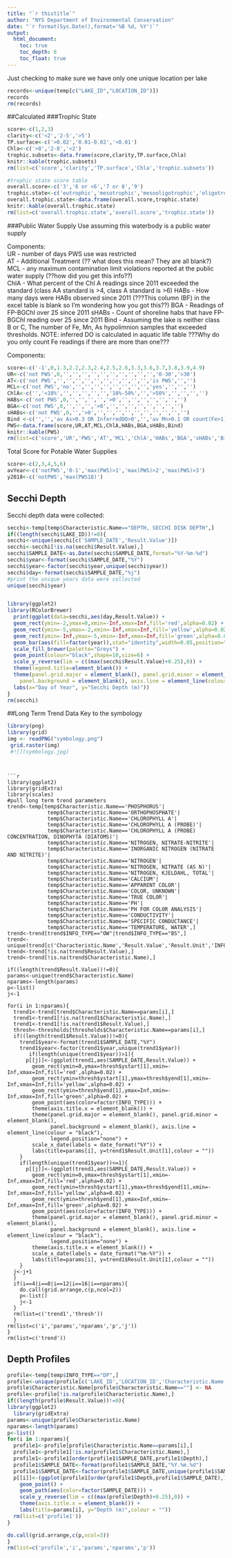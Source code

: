 ```yaml
---
title: "`r thistitle`"
author: "NYS Department of Environmental Conservation"
date: "`r format(Sys.Date(),format='%B %d, %Y')`"
output:  
  html_document:
    toc: true
    toc_depth: 6
    toc_float: true
---
```


Just checking to make sure we have only one unique location per lake
```r
records<-unique(temp[c("LAKE_ID","LOCATION_ID")])
records
rm(records)
```


##Calculated 
###Trophic State
```r
score<-c(1,2,3)  
clarity<-c('<2','2-5','>5')
TP.surface<-c('>0.02','0.01-0.02','<0.01')
Chla<-c('>8','2-8','<2') 
trophic.subsets<-data.frame(score,clarity,TP.surface,Chla)
knitr::kable(trophic.subsets) 
rm(list=c('score','clarity','TP.surface','Chla','trophic.subsets'))

#trophic state score table
overall.score<-c('3','6 or <6','7 or 8','9')
trophic.state<-c('eutrophic','mesotrophic','mesooligotrophic','oligotrophic')
overall.trophic.state<-data.frame(overall.score,trophic.state)
knitr::kable(overall.trophic.state) 
rm(list=c('overall.trophic.state','overall.score','trophic.state'))
```				
###Public Water Supply Use
assuming this waterbody is a public water supply  

Components:  
UR - number of days PWS use was restricted  
AT - Additional Treatment (?? what does this mean? They are all blank?)  
MCL - any maximum contamination limit violations reported at the public water supply (??how did you get this info??)  
ChlA - What percent of the Chl A readings since 2011 exceeded the standard (class AA standard is >4, class A standard is >6)
HABs - How many days were HABs observed since 2011 (???This column (BF) in the excel table is blank so I'm wondering how you got this??)
BGA - Readings of FP-BGChl over 25 since 2011
sHABs - Count of shoreline habs that have FP-BGChl reading over 25 since 2011
Bind - Assuming the lake is neither class B or C, The number of Fe, Mn, As hypolimnion samples that exceeded thresholds. NOTE: inferred DO is calculated in aquatic life table ???Why do you only count Fe readings if there are more than one???  
  
Components:
```r
score<-c('-1',0,1.3,2.2,2.3,2.4,2.5,2.6,3.3,3.6,3.7,3.8,3.9,4.9)
UR<-c('not PWS',0,'','','','','','','','','','','0-30','>30')
AT<-c('not PWS','','','','','','','','','','','is PWS','','')
MCL<-c('not PWS','no','','','','','','','','','yes','','','')
ChlA<-c('','<10%','','','','','','10%-50%','','>50%','','','','')
HABs<-c('not PWS',0,'','','','','>0','','','','','','','')
BGA<-c('not PWS',0,'','','','>0','','','','','','','','')
sHABs<-c('not PWS',0,'','>0','','','','','','','','','','')
Bind <-c('','','av As>0.3 OR InferredDO>0','','av Mn>0.1 OR count(Fe>1)>1','','','','count(Fe>10)>1','','','','','')
PWS<-data.frame(score,UR,AT,MCL,ChlA,HABs,BGA,sHABs,Bind)
knitr::kable(PWS)
rm(list=c('score','UR','PWS','AT','MCL','ChlA','HABs','BGA','sHABs','Bind'))


```	
Total Score for Potable Water Supplies  
```r
score<-c(2,3,4,5,6)
avYear<-c('notPWS','0-1','max(PWS)>1','max(PWS)>2','max(PWS)>3')
y2018<-c('notPWS','max(PWS18)')
```	

## Secchi Depth
Secchi depth data were collected:

```r
secchi<-temp[temp$Characteristic.Name=="DEPTH, SECCHI DISK DEPTH",]
if((length(secchi$LAKE_ID))!=0){
secchi<-unique(secchi[c('SAMPLE_DATE','Result.Value')])
secchi<-secchi[!is.na(secchi$Result.Value),]
secchi$SAMPLE_DATE<-as.Date(secchi$SAMPLE_DATE,format="%Y-%m-%d")
secchi$year<-format(secchi$SAMPLE_DATE,"%Y")
secchi$year<-factor(secchi$year,unique(secchi$year))
secchi$day<-format(secchi$SAMPLE_DATE,"%j")
#print the unique years data were collected
unique(secchi$year)


library(ggplot2)
library(RColorBrewer)
  print(ggplot(data=secchi,aes(day,Result.Value)) +
  geom_rect(ymin=-2,ymax=0,xmin=-Inf,xmax=Inf,fill='red',alpha=0.02) +
  geom_rect(ymin=-5,ymax=-2,xmin=-Inf,xmax=Inf,fill='yellow',alpha=0.02) +
  geom_rect(ymin=-Inf,ymax=-5,xmin=-Inf,xmax=Inf,fill='green',alpha=0.02) +
  geom_bar(aes(fill=factor(year)),stat="identity",width=0.05,position="dodge") +
  scale_fill_brewer(palette="Greys") +
  geom_point(colour="black",shape=10,size=6) +
  scale_y_reverse(lim = c((max(secchi$Result.Value)+0.25),0)) +
  theme(legend.title=element_blank()) +
  theme(panel.grid.major = element_blank(), panel.grid.minor = element_blank(),
    panel.background = element_blank(), axis.line = element_line(colour = "black")) +
  labs(x="Day of Year", y="Secchi Depth (m)")) 
}
rm(secchi)

```

##Long Term Trend Data
Key to the symbology  
```r
library(png)
library(grid)
img <- readPNG("symbology.png")
 grid.raster(img)
 #![](symbology.jpg)
```

```


```r
library(ggplot2)
library(gridExtra)
library(scales)
#pull long term trend parameters
trend<-temp[temp$Characteristic.Name=='PHOSPHORUS'|
             temp$Characteristic.Name=='ORTHOPHOSPHATE'|
             temp$Characteristic.Name=='CHLOROPHYLL A'|
             temp$Characteristic.Name=='CHLOROPHYLL A (PROBE)'|
             temp$Characteristic.Name=='CHLOROPHYLL A (PROBE) CONCENTRATION, DINOPHYTA (DIATOMS)'|
             temp$Characteristic.Name=='NITROGEN, NITRATE-NITRITE'|
             temp$Characteristic.Name=='INORGANIC NITROGEN (NITRATE AND NITRITE)'|
             temp$Characteristic.Name=='NITROGEN'|
             temp$Characteristic.Name=='NITROGEN, NITRATE (AS N)'|
             temp$Characteristic.Name=='NITROGEN, KJELDAHL, TOTAL'|
             temp$Characteristic.Name=='CALCIUM'|
             temp$Characteristic.Name=='APPARENT COLOR'|
             temp$Characteristic.Name=='COLOR, UNKNOWN'|
             temp$Characteristic.Name=='TRUE COLOR'|
             temp$Characteristic.Name=='PH'|
             temp$Characteristic.Name=='PH FOR COLOR ANALYSIS'|
             temp$Characteristic.Name=='CONDUCTIVITY'|
             temp$Characteristic.Name=='SPECIFIC CONDUCTANCE'|
             temp$Characteristic.Name=='TEMPERATURE, WATER',]
trend<-trend[trend$INFO_TYPE=="OW"|trend$INFO_TYPE=="BS",]
trend<-unique(trend[c('Characteristic.Name','Result.Value','Result.Unit','INFO_TYPE','SAMPLE_NAME','DATA_PROVIDER','SAMPLE_DATE','START_DEPTH','END_DEPTH')])
trend<-trend[!is.na(trend$Result.Value),]
trend<-trend[!is.na(trend$Characteristic.Name),]

if((length(trend$Result.Value))!=0){
params<-unique(trend$Characteristic.Name)
nparams<-length(params)
p<-list()
j<-1

for(i in 1:nparams){
  trend1<-trend[trend$Characteristic.Name==params[i],]
  trend1<-trend1[!is.na(trend1$Characteristic.Name),]
  trend1<-trend1[!is.na(trend1$Result.Value),]
  thresh<-thresholds[thresholds$Characteristic.Name==params[i],]
  if((length(trend1$Result.Value))!=0){
    trend1$year<-format(trend1$SAMPLE_DATE,"%Y")
    trend1$year<-factor(trend1$year,unique(trend1$year))
       if(length(unique(trend1$year))>1){
      p[[j]]<-(ggplot(trend1,aes(SAMPLE_DATE,Result.Value)) +
        geom_rect(ymin=0,ymax=thresh$ystart[1],xmin=-Inf,xmax=Inf,fill='red',alpha=0.02) +
        geom_rect(ymin=thresh$ystart[1],ymax=thresh$yend[1],xmin=-Inf,xmax=Inf,fill='yellow',alpha=0.02) +
        geom_rect(ymin=thresh$yend[1],ymax=Inf,xmin=-Inf,xmax=Inf,fill='green',alpha=0.02) +
        geom_point(aes(color=factor(INFO_TYPE))) +
        theme(axis.title.x = element_blank()) +
        theme(panel.grid.major = element_blank(), panel.grid.minor = element_blank(),
              panel.background = element_blank(), axis.line = element_line(colour = "black"),
              legend.position="none") +
        scale_x_date(labels = date_format("%Y")) +
        labs(title=params[i], y=trend1$Result.Unit[1],colour = ""))
    }
    if(length(unique(trend1$year))<=1){
      p[[j]]<-(ggplot(trend1,aes(SAMPLE_DATE,Result.Value)) +
        geom_rect(ymin=0,ymax=thresh$ystart[1],xmin=-Inf,xmax=Inf,fill='red',alpha=0.02) +
        geom_rect(ymin=thresh$ystart[1],ymax=thresh$yend[1],xmin=-Inf,xmax=Inf,fill='yellow',alpha=0.02) +
        geom_rect(ymin=thresh$yend[1],ymax=Inf,xmin=-Inf,xmax=Inf,fill='green',alpha=0.02) +
        geom_point(aes(color=factor(INFO_TYPE))) +
        theme(panel.grid.major = element_blank(), panel.grid.minor = element_blank(),
              panel.background = element_blank(), axis.line = element_line(colour = "black"),
              legend.position="none") +
        theme(axis.title.x = element_blank()) +
        scale_x_date(labels = date_format("%m-%Y")) +
        labs(title=params[i], y=trend1$Result.Unit[1],colour = ""))
    }
  j<-j+1
  }
  if(i==4|i==8|i==12|i==16|i==nparams){
    do.call(grid.arrange,c(p,ncol=2))
    p<-list()
    j<-1
  }
  rm(list=c('trend1','thresh'))
  }
rm(list=c('i','params','nparams','p','j'))
}
rm(list=c('trend'))
```

## Depth Profiles
```r
profile<-temp[temp$INFO_TYPE=="DP",]
profile<-unique(profile[c('LAKE_ID','LOCATION_ID','Characteristic.Name','Depth','Result.Value','SAMPLE_DATE')])
profile$Characteristic.Name[profile$Characteristic.Name==""] <- NA
profile<-profile[!is.na(profile$Characteristic.Name),]
if((length(profile$Result.Value))!=0){
library(ggplot2)
  library(gridExtra)
params<-unique(profile$Characteristic.Name)
nparams<-length(params)
p<-list()
for(i in 1:nparams){
  profile1<-profile[profile$Characteristic.Name==params[i],]
  profile1<-profile1[!is.na(profile1$Characteristic.Name),]
  profile1<-profile1[order(profile1$SAMPLE_DATE,profile1$Depth),]
  profile1$SAMPLE_DATE<-format(profile1$SAMPLE_DATE,"%Y.%m.%d")
  profile1$SAMPLE_DATE<-factor(profile1$SAMPLE_DATE,unique(profile1$SAMPLE_DATE))
  p[[i]]<-(ggplot(profile1[order(profile1$Depth,profile1$SAMPLE_DATE),],aes(Result.Value,Depth)) +
    geom_point() +
    geom_path(aes(color=factor(SAMPLE_DATE))) +
    scale_y_reverse(lim = c((max(profile$Depth)+0.25),0)) +
    theme(axis.title.x = element_blank()) +
    labs(title=params[i], y="Depth (m)",colour = "")) 
  rm(list=c('profile1'))
}

do.call(grid.arrange,c(p,ncol=3))
}
rm(list=c('profile','i','params','nparams','p'))
```
